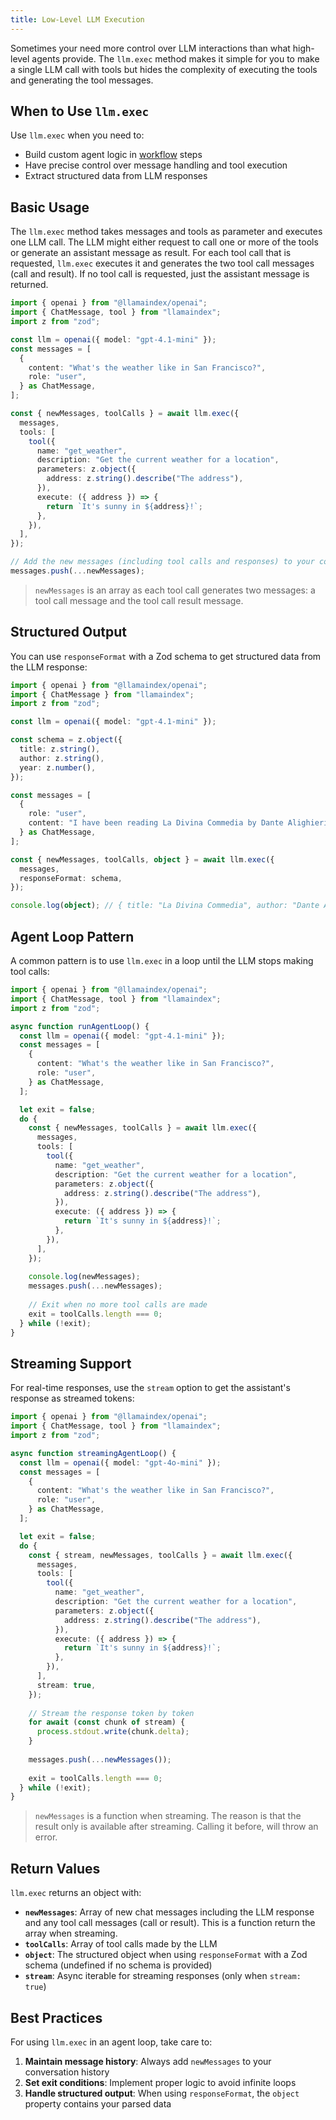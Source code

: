 ```yaml
---
title: Low-Level LLM Execution
---
```


Sometimes your need more control over LLM interactions than what high-level agents provide. The `llm.exec` method makes it simple for you to make a single LLM call with tools but hides the complexity of executing the tools and generating the tool messages.

## When to Use `llm.exec`

Use `llm.exec` when you need to:
- Build custom agent logic in [workflow](/docs/llamaindex/modules/agents/workflows) steps
- Have precise control over message handling and tool execution
- Extract structured data from LLM responses

## Basic Usage

The `llm.exec` method takes messages and tools as parameter and executes one LLM call.
The LLM might either request to call one or more of the tools or generate an assistant message as result.
For each tool call that is requested, `llm.exec` executes it and generates the two tool call messages (call and result). If no tool call is requested, just the assistant message is returned. 

```ts
import { openai } from "@llamaindex/openai";
import { ChatMessage, tool } from "llamaindex";
import z from "zod";

const llm = openai({ model: "gpt-4.1-mini" });
const messages = [
  {
    content: "What's the weather like in San Francisco?",
    role: "user",
  } as ChatMessage,
];

const { newMessages, toolCalls } = await llm.exec({
  messages,
  tools: [
    tool({
      name: "get_weather",
      description: "Get the current weather for a location",
      parameters: z.object({
        address: z.string().describe("The address"),
      }),
      execute: ({ address }) => {
        return `It's sunny in ${address}!`;
      },
    }),
  ],
});

// Add the new messages (including tool calls and responses) to your conversation
messages.push(...newMessages);
```

> `newMessages` is an array as each tool call generates two messages: a tool call message and the tool call result message.

## Structured Output

You can use `responseFormat` with a Zod schema to get structured data from the LLM response:

```ts
import { openai } from "@llamaindex/openai";
import { ChatMessage } from "llamaindex";
import z from "zod";

const llm = openai({ model: "gpt-4.1-mini" });

const schema = z.object({
  title: z.string(),
  author: z.string(),
  year: z.number(),
});

const messages = [
  {
    role: "user",
    content: "I have been reading La Divina Commedia by Dante Alighieri, published in 1321",
  } as ChatMessage,
];

const { newMessages, toolCalls, object } = await llm.exec({
  messages,
  responseFormat: schema,
});

console.log(object); // { title: "La Divina Commedia", author: "Dante Alighieri", year: 1321 }
```

## Agent Loop Pattern

A common pattern is to use `llm.exec` in a loop until the LLM stops making tool calls:

```ts
import { openai } from "@llamaindex/openai";
import { ChatMessage, tool } from "llamaindex";
import z from "zod";

async function runAgentLoop() {
  const llm = openai({ model: "gpt-4.1-mini" });
  const messages = [
    {
      content: "What's the weather like in San Francisco?",
      role: "user",
    } as ChatMessage,
  ];

  let exit = false;
  do {
    const { newMessages, toolCalls } = await llm.exec({
      messages,
      tools: [
        tool({
          name: "get_weather",
          description: "Get the current weather for a location",
          parameters: z.object({
            address: z.string().describe("The address"),
          }),
          execute: ({ address }) => {
            return `It's sunny in ${address}!`;
          },
        }),
      ],
    });
    
    console.log(newMessages);
    messages.push(...newMessages);
    
    // Exit when no more tool calls are made
    exit = toolCalls.length === 0;
  } while (!exit);
}
```

## Streaming Support

For real-time responses, use the `stream` option to get the assistant's response as streamed tokens:

```ts
import { openai } from "@llamaindex/openai";
import { ChatMessage, tool } from "llamaindex";
import z from "zod";

async function streamingAgentLoop() {
  const llm = openai({ model: "gpt-4o-mini" });
  const messages = [
    {
      content: "What's the weather like in San Francisco?",
      role: "user",
    } as ChatMessage,
  ];

  let exit = false;
  do {
    const { stream, newMessages, toolCalls } = await llm.exec({
      messages,
      tools: [
        tool({
          name: "get_weather",
          description: "Get the current weather for a location",
          parameters: z.object({
            address: z.string().describe("The address"),
          }),
          execute: ({ address }) => {
            return `It's sunny in ${address}!`;
          },
        }),
      ],
      stream: true,
    });
    
    // Stream the response token by token
    for await (const chunk of stream) {
      process.stdout.write(chunk.delta);
    }
    
    messages.push(...newMessages());
    
    exit = toolCalls.length === 0;
  } while (!exit);
}
```

> `newMessages` is a function when streaming. The reason is that the result only is available after streaming. Calling it before, will throw an error.

## Return Values

`llm.exec` returns an object with:

- **`newMessages`**: Array of new chat messages including the LLM response and any tool call messages (call or result). This is a function return the array when streaming.
- **`toolCalls`**: Array of tool calls made by the LLM
- **`object`**: The structured object when using `responseFormat` with a Zod schema (undefined if no schema is provided)
- **`stream`**: Async iterable for streaming responses (only when `stream: true`)

## Best Practices

For using `llm.exec` in an agent loop, take care to:

1. **Maintain message history**: Always add `newMessages` to your conversation history
2. **Set exit conditions**: Implement proper logic to avoid infinite loops
3. **Handle structured output**: When using `responseFormat`, the `object` property contains your parsed data
